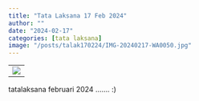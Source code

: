 ```yaml
---
title: "Tata Laksana 17 Feb 2024"
author: ""
date: "2024-02-17"
categories: [tata laksana]
image: "/posts/talak170224/IMG-20240217-WA0050.jpg"
---
```


|                              |
|------------------------------|
| ![](IMG-20240217-WA0050.jpg) |

tatalaksana februari 2024 ....... :)
